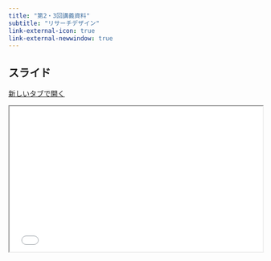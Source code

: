 ```yaml
---
title: "第2・3回講義資料"
subtitle: "リサーチデザイン"
link-external-icon: true
link-external-newwindow: true
---
```


## スライド

<a href="../slide/slide02.html" class="btn btn-primary btn-sm" target="_blank" role="button"><i class="bi bi-window"></i> 新しいタブで開く</a>

```{=html}
<iframe class="slide-deck" src="../slides/slide02.html" width="100%" style="aspect-ratio: 16 / 9.2;"></iframe>
```

